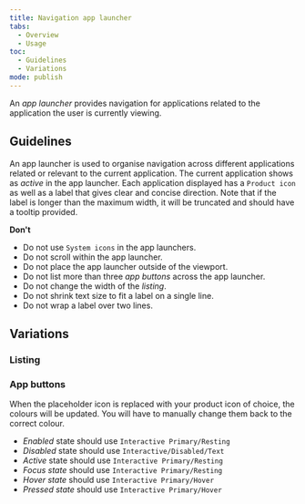 ```yaml
---
title: Navigation app launcher
tabs:
  - Overview
  - Usage
toc:
  - Guidelines
  - Variations
mode: publish
---
```


An _app launcher_ provides navigation for applications related to the application the user is currently viewing.

<!--One to two sentences as an introduction to the component-->

## Guidelines

<!--List how to use it, sizes, widths, grid interactions, color allowances -->

An app launcher is used to organise navigation across different applications related or relevant to the current application. The current application shows as _active_ in the app launcher. Each application displayed has a `Product icon` as well as a label that gives clear and concise direction. Note that if the label is longer than the maximum width, it will be truncated and should have a tooltip provided.

**Don't**

<!--Bullet point list if needed -->

- Do not use `System icons` in the app launchers.
- Do not scroll within the app launcher.
- Do not place the app launcher outside of the viewport.
- Do not list more than three _app buttons_ across the app launcher.
- Do not change the width of the _listing_.
- Do not shrink text size to fit a label on a single line.
- Do not wrap a label over two lines.

## Variations

<!--One ### heading per frame in Figma, explaining each component in that frame. One 'content' section per variation if needed -->

### Listing

<FigmaImage
  url="https://www.figma.com/file/0bGXR2sCwMVSDNyyzu5BXrO5/UI%E2%80%94User-Interface?node-id=3216%3A2660"
  alt="Figma design sketches of listing"
/>

### App buttons

When the placeholder icon is replaced with your product icon of choice, the colours will be updated. You will have to manually change them back to the correct colour.

- _Enabled_ state should use `Interactive Primary/Resting`
- _Disabled_ state should use `Interactive/Disabled/Text`
- _Active_ state should use `Interactive Primary/Resting`
- _Focus state_ should use `Interactive Primary/Resting`
- _Hover state_ should use `Interactive Primary/Hover`
- _Pressed state_ should use `Interactive Primary/Hover`

<FigmaImage
  url="https://www.figma.com/file/0bGXR2sCwMVSDNyyzu5BXrO5/UI%E2%80%94User-Interface?node-id=3216%3A446"
  alt="Figma design sketches for app buttons"
/>
